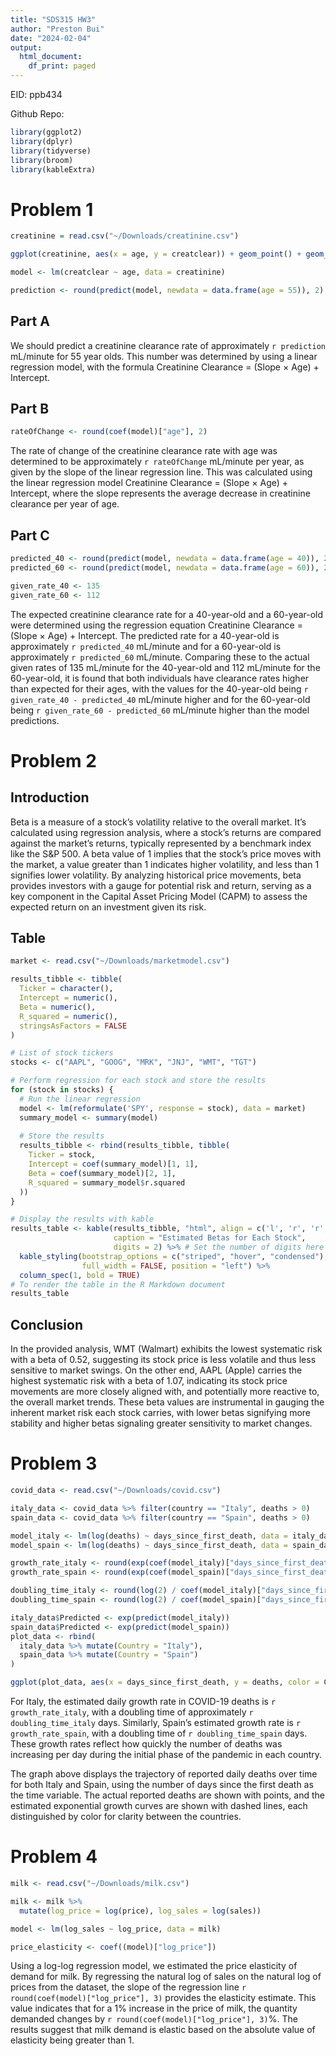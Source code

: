 ```yaml
---
title: "SDS315 HW3"
author: "Preston Bui"
date: "2024-02-04"
output:
  html_document:
    df_print: paged
---
```


EID: ppb434

Github Repo: [](https://github.com/PrestonBui/SDS315-HW3)

```r
library(ggplot2)
library(dplyr)
library(tidyverse)
library(broom)
library(kableExtra)
```

# **Problem 1**
```r
creatinine = read.csv("~/Downloads/creatinine.csv")

ggplot(creatinine, aes(x = age, y = creatclear)) + geom_point() + geom_smooth(method = "lm", se = FALSE) + labs(title = "Creatinine Clearance vs Age", x = "Age (years)", y = "Creatinine Clearance (mL/minute)")

model <- lm(creatclear ~ age, data = creatinine)

prediction <- round(predict(model, newdata = data.frame(age = 55)), 2)
```

## Part A


We should predict a creatinine clearance rate of approximately `r prediction` mL/minute for 55 year olds. This number was determined by using a linear regression model, with the formula Creatinine Clearance = (Slope × Age) + Intercept.

## Part B
```r
rateOfChange <- round(coef(model)["age"], 2)
```

The rate of change of the creatinine clearance rate with age was determined to be approximately `r rateOfChange` mL/minute per year, as given by the slope of the linear regression line. This was calculated using the linear regression model Creatinine Clearance = (Slope × Age) + Intercept, where the slope represents the average decrease in creatinine clearance per year of age.

## Part C
```r
predicted_40 <- round(predict(model, newdata = data.frame(age = 40)), 2)
predicted_60 <- round(predict(model, newdata = data.frame(age = 60)), 2)

given_rate_40 <- 135
given_rate_60 <- 112
```

The expected creatinine clearance rate for a 40-year-old and a 60-year-old were determined using the regression equation Creatinine Clearance = (Slope × Age) + Intercept. The predicted rate for a 40-year-old is approximately `r predicted_40` mL/minute and for a 60-year-old is approximately `r predicted_60` mL/minute. Comparing these to the actual given rates of 135 mL/minute for the 40-year-old and 112 mL/minute for the 60-year-old, it is found that both individuals have clearance rates higher than expected for their ages, with the values for the 40-year-old being `r given_rate_40 - predicted_40` mL/minute higher and for the 60-year-old being `r given_rate_60 - predicted_60` mL/minute higher than the model predictions.


# **Problem 2**
## Introduction
Beta is a measure of a stock's volatility relative to the overall market. It's calculated using regression analysis, where a stock's returns are compared against the market's returns, typically represented by a benchmark index like the S&P 500. A beta value of 1 implies that the stock's price moves with the market, a value greater than 1 indicates higher volatility, and less than 1 signifies lower volatility. By analyzing historical price movements, beta provides investors with a gauge for potential risk and return, serving as a key component in the Capital Asset Pricing Model (CAPM) to assess the expected return on an investment given its risk.

## Table

```r
market <- read.csv("~/Downloads/marketmodel.csv")

results_tibble <- tibble(
  Ticker = character(),
  Intercept = numeric(),
  Beta = numeric(),
  R_squared = numeric(),
  stringsAsFactors = FALSE
)

# List of stock tickers
stocks <- c("AAPL", "GOOG", "MRK", "JNJ", "WMT", "TGT")

# Perform regression for each stock and store the results
for (stock in stocks) {
  # Run the linear regression
  model <- lm(reformulate('SPY', response = stock), data = market)
  summary_model <- summary(model)
  
  # Store the results
  results_tibble <- rbind(results_tibble, tibble(
    Ticker = stock,
    Intercept = coef(summary_model)[1, 1],
    Beta = coef(summary_model)[2, 1],
    R_squared = summary_model$r.squared
  ))
}

# Display the results with kable
results_table <- kable(results_tibble, "html", align = c('l', 'r', 'r', 'r'), 
                       caption = "Estimated Betas for Each Stock",
                       digits = 2) %>% # Set the number of digits here
  kable_styling(bootstrap_options = c("striped", "hover", "condensed"), 
                full_width = FALSE, position = "left") %>%
  column_spec(1, bold = TRUE)
# To render the table in the R Markdown document
results_table


```

## Conclusion
In the provided analysis, WMT (Walmart) exhibits the lowest systematic risk with a beta of 0.52, suggesting its stock price is less volatile and thus less sensitive to market swings. On the other end, AAPL (Apple) carries the highest systematic risk with a beta of 1.07, indicating its stock price movements are more closely aligned with, and potentially more reactive to, the overall market trends. These beta values are instrumental in gauging the inherent market risk each stock carries, with lower betas signifying more stability and higher betas signaling greater sensitivity to market changes.


# **Problem 3**
```r
covid_data <- read.csv("~/Downloads/covid.csv")

italy_data <- covid_data %>% filter(country == "Italy", deaths > 0)
spain_data <- covid_data %>% filter(country == "Spain", deaths > 0)

model_italy <- lm(log(deaths) ~ days_since_first_death, data = italy_data)
model_spain <- lm(log(deaths) ~ days_since_first_death, data = spain_data)

growth_rate_italy <- round(exp(coef(model_italy)["days_since_first_death"]), 3)
growth_rate_spain <- round(exp(coef(model_spain)["days_since_first_death"]), 3)

doubling_time_italy <- round(log(2) / coef(model_italy)["days_since_first_death"])
doubling_time_spain <- round(log(2) / coef(model_spain)["days_since_first_death"])

italy_data$Predicted <- exp(predict(model_italy))
spain_data$Predicted <- exp(predict(model_spain))
plot_data <- rbind(
  italy_data %>% mutate(Country = "Italy"),
  spain_data %>% mutate(Country = "Spain")
)

ggplot(plot_data, aes(x = days_since_first_death, y = deaths, color = Country)) + geom_line(aes(y = Predicted), linetype = "dashed") + geom_point(aes(color = Country)) + scale_y_log10() + labs(title = "COVID-19 Deaths Over Time", x = "Days Since First Death", y = "Reported Deaths (log scale)", color = "Country")

```

For Italy, the estimated daily growth rate in COVID-19 deaths is `r growth_rate_italy`, with a doubling time of approximately `r doubling_time_italy` days. Similarly, Spain's estimated growth rate is `r growth_rate_spain`, with a doubling time of `r doubling_time_spain` days. These growth rates reflect how quickly the number of deaths was increasing per day during the initial phase of the pandemic in each country.

The graph above displays the trajectory of reported daily deaths over time for both Italy and Spain, using the number of days since the first death as the time variable. The actual reported deaths are shown with points, and the estimated exponential growth curves are shown with dashed lines, each distinguished by color for clarity between the countries.



# **Problem 4**
```r
milk <- read.csv("~/Downloads/milk.csv")

milk <- milk %>%
  mutate(log_price = log(price), log_sales = log(sales))

model <- lm(log_sales ~ log_price, data = milk)

price_elasticity <- coef((model)["log_price"])
```

Using a log-log regression model, we estimated the price elasticity of demand for milk. By regressing the natural log of sales on the natural log of prices from the dataset, the slope of the regression line `r round(coef(model)["log_price"], 3)` provides the elasticity estimate. This value indicates that for a 1% increase in the price of milk, the quantity demanded changes by `r round(coef(model)["log_price"], 3)`%. The results suggest that milk demand is elastic based on the absolute value of elasticity being greater than 1.
